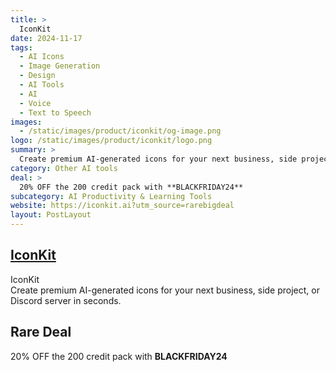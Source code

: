 ```yaml
---
title: >
  IconKit
date: 2024-11-17
tags:
  - AI Icons
  - Image Generation
  - Design
  - AI Tools
  - AI
  - Voice
  - Text to Speech
images:
  - /static/images/product/iconkit/og-image.png
logo: /static/images/product/iconkit/logo.png
summary: >
  Create premium AI-generated icons for your next business, side project, or Discord server in seconds.
category: Other AI tools
deal: >
  20% OFF the 200 credit pack with **BLACKFRIDAY24**
subcategory: AI Productivity & Learning Tools
website: https://iconkit.ai?utm_source=rarebigdeal
layout: PostLayout
---
```


## [IconKit](https://iconkit.ai?utm_source=rarebigdeal)

IconKit <br/>
Create premium AI-generated icons for your next business, side project, or Discord server in seconds.

## Rare Deal

20% OFF the 200 credit pack with **BLACKFRIDAY24**
